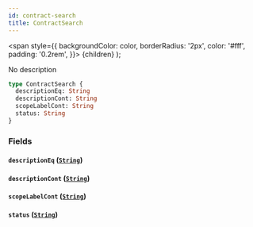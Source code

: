 ```yaml
---
id: contract-search
title: ContractSearch
---
```


<span
style={{
      backgroundColor: color,
      borderRadius: '2px',
      color: '#fff',
      padding: '0.2rem',
    }}>
{children}
</span>
);

No description

```graphql
type ContractSearch {
  descriptionEq: String
  descriptionCont: String
  scopeLabelCont: String
  status: String
}
```

### Fields

#### `descriptionEq` ([`String`](/api/graphql/documentation/scalars/string))

#### `descriptionCont` ([`String`](/api/graphql/documentation/scalars/string))

#### `scopeLabelCont` ([`String`](/api/graphql/documentation/scalars/string))

#### `status` ([`String`](/api/graphql/documentation/scalars/string))
